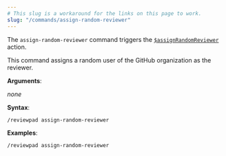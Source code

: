 ```yaml
---
# This slug is a workaround for the links on this page to work.
slug: "/commands/assign-random-reviewer"
---
```


The `assign-random-reviewer` command triggers the [`$assignRandomReviewer`](../guides/built-ins#assignrandomreviewer) action.

This command assigns a random user of the GitHub organization as the reviewer.

**Arguments**:

_none_

**Syntax**:

```shell
/reviewpad assign-random-reviewer
```

**Examples**:

```shell
/reviewpad assign-random-reviewer
```
